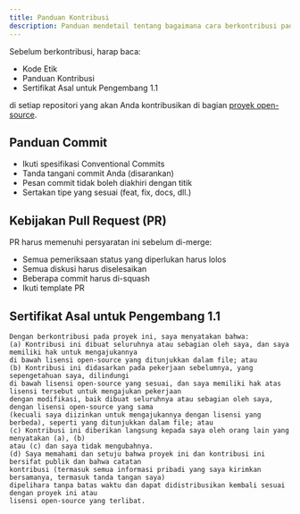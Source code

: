```yaml
---
title: Panduan Kontribusi
description: Panduan mendetail tentang bagaimana cara berkontribusi pada proyek HIMARPL
---
```


Sebelum berkontribusi, harap baca:

- Kode Etik
- Panduan Kontribusi
- Sertifikat Asal untuk Pengembang 1.1

di setiap repositori yang akan Anda kontribusikan di bagian [proyek open-source](/getting-started/04-opensource-projects).

## Panduan Commit

- Ikuti spesifikasi Conventional Commits
- Tanda tangani commit Anda (disarankan)
- Pesan commit tidak boleh diakhiri dengan titik
- Sertakan tipe yang sesuai (feat, fix, docs, dll.)

## Kebijakan Pull Request (PR)

PR harus memenuhi persyaratan ini sebelum di-merge:

- Semua pemeriksaan status yang diperlukan harus lolos
- Semua diskusi harus diselesaikan
- Beberapa commit harus di-squash
- Ikuti template PR

## Sertifikat Asal untuk Pengembang 1.1

```
Dengan berkontribusi pada proyek ini, saya menyatakan bahwa:
(a) Kontribusi ini dibuat seluruhnya atau sebagian oleh saya, dan saya memiliki hak untuk mengajukannya
di bawah lisensi open-source yang ditunjukkan dalam file; atau
(b) Kontribusi ini didasarkan pada pekerjaan sebelumnya, yang sepengetahuan saya, dilindungi
di bawah lisensi open-source yang sesuai, dan saya memiliki hak atas lisensi tersebut untuk mengajukan pekerjaan
dengan modifikasi, baik dibuat seluruhnya atau sebagian oleh saya, dengan lisensi open-source yang sama
(kecuali saya diizinkan untuk mengajukannya dengan lisensi yang berbeda), seperti yang ditunjukkan dalam file; atau
(c) Kontribusi ini diberikan langsung kepada saya oleh orang lain yang menyatakan (a), (b)
atau (c) dan saya tidak mengubahnya.
(d) Saya memahami dan setuju bahwa proyek ini dan kontribusi ini bersifat publik dan bahwa catatan
kontribusi (termasuk semua informasi pribadi yang saya kirimkan bersamanya, termasuk tanda tangan saya)
dipelihara tanpa batas waktu dan dapat didistribusikan kembali sesuai dengan proyek ini atau
lisensi open-source yang terlibat.
```
